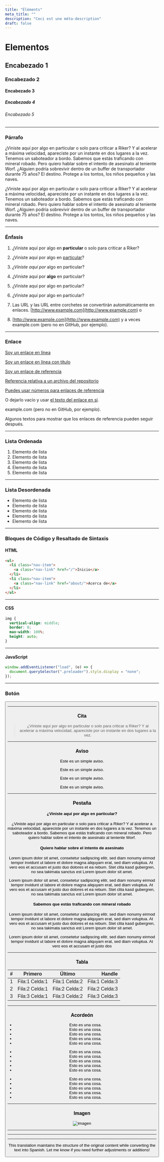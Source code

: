 ```yaml
---
title: "Éléments"
meta_title: ""
description: "Ceci est une méta-description"
draft: false
---
```


# Elementos

## Encabezado 1

### Encabezado 2

#### Encabezado 3

##### Encabezado 4

###### Encabezado 5

---

### Párrafo

¿Viniste aquí por algo en particular o solo para criticar a Riker? Y al acelerar a máxima velocidad, apareciste por un instante en dos lugares a la vez. Tenemos un saboteador a bordo. Sabemos que estás traficando con mineral robado. Pero quiero hablar sobre el intento de asesinato al teniente Worf. ¿Alguien podría sobrevivir dentro de un buffer de transportador durante 75 años? El destino. Protege a los tontos, los niños pequeños y las naves.

¿Viniste aquí por algo en particular o solo para criticar a Riker? Y al acelerar a máxima velocidad, apareciste por un instante en dos lugares a la vez. Tenemos un saboteador a bordo. Sabemos que estás traficando con mineral robado. Pero quiero hablar sobre el intento de asesinato al teniente Worf. ¿Alguien podría sobrevivir dentro de un buffer de transportador durante 75 años? El destino. Protege a los tontos, los niños pequeños y las naves.

---

### Énfasis

1. ¿Viniste aquí por algo en **particular** o solo para criticar a Riker?

2. ¿Viniste aquí por algo en <ins>particular</ins>?

3. _¿Viniste aquí por_ algo en particular?

4. ¿Viniste aquí por **algo** en particular?

5. ¿Viniste aquí por algo en particular?

6. ¿Viniste aquí por algo en particular?

7. Las URL y las URL entre corchetes se convertirán automáticamente en enlaces. [http://www.example.com](http://www.example.com) o

8. [http://www.example.com](http://www.example.com) y a veces example.com (pero no en GitHub, por ejemplo).

---

### Enlace

[Soy un enlace en línea](https://www.google.com)

[Soy un enlace en línea con título](https://www.google.com "Página de inicio de Google")

[Soy un enlace de referencia][texto de referencia arbitrario sin distinción de mayúsculas y minúsculas]

[Referencia relativa a un archivo del repositorio](../blob/master/LICENSE)

[Puedes usar números para enlaces de referencia][1]

O dejarlo vacío y usar [el texto del enlace en sí].

example.com (pero no en GitHub, por ejemplo).

Algunos textos para mostrar que los enlaces de referencia pueden seguir después.

[texto de referencia arbitrario sin distinción de mayúsculas y minúsculas]: https://www.themefisher.com
[1]: https://gethugothemes.com
[el texto del enlace en sí]: https://www.getjekyllthemes.com

---

### Lista Ordenada

1. Elemento de lista
2. Elemento de lista
3. Elemento de lista
4. Elemento de lista
5. Elemento de lista

---

### Lista Desordenada

- Elemento de lista
- Elemento de lista
- Elemento de lista
- Elemento de lista
- Elemento de lista

---

### Bloques de Código y Resaltado de Sintaxis

#### HTML

```html
<ul>
  <li class="nav-item">
    <a class="nav-link" href="/">Inicio</a>
  </li>
  <li class="nav-item">
    <a class="nav-link" href="about/">Acerca de</a>
  </li>
</ul>
```

---

#### CSS

```css
img {
  vertical-align: middle;
  border: 0;
  max-width: 100%;
  height: auto;
}
```

---

#### JavaScript

```javascript
window.addEventListener("load", (e) => {
  document.querySelector(".preloader").style.display = "none";
});
```

---

### Botón

<Button label="Botón" link="#" style="solid" />

---

### Cita

> ¿Viniste aquí por algo en particular o solo para criticar a Riker? Y al acelerar a máxima velocidad, apareciste por un instante en dos lugares a la vez.

---

### Aviso

<Notice type="note">Este es un simple aviso.</Notice>

<Notice type="tip">Este es un simple aviso.</Notice>

<Notice type="info">Este es un simple aviso.</Notice>

<Notice type="warning">Este es un simple aviso.</Notice>

---

### Pestaña

<Tabs client:load>

<Tab name="Pestaña 1">

#### ¿Viniste aquí por algo en particular?

¿Viniste aquí por algo en particular o solo para criticar a Riker? Y al acelerar a máxima velocidad, apareciste por un instante en dos lugares a la vez. Tenemos un saboteador a bordo. Sabemos que estás traficando con mineral robado. Pero quiero hablar sobre el intento de asesinato al teniente Worf.

</Tab>

<Tab name="Pestaña 2">

#### Quiero hablar sobre el intento de asesinato

Lorem ipsum dolor sit amet, consetetur sadipscing elitr, sed diam nonumy eirmod tempor invidunt ut labore et dolore magna aliquyam erat, sed diam voluptua. At vero eos et accusam et justo duo dolores et ea rebum. Stet clita kasd gubergren, no sea takimata sanctus est Lorem ipsum dolor sit amet.

Lorem ipsum dolor sit amet, consetetur sadipscing elitr, sed diam nonumy eirmod tempor invidunt ut labore et dolore magna aliquyam erat, sed diam voluptua. At vero eos et accusam et justo duo dolores et ea rebum. Stet clita kasd gubergren, no sea takimata sanctus est Lorem ipsum dolor sit amet.

</Tab>

<Tab name="Pestaña 3">

#### Sabemos que estás traficando con mineral robado

Lorem ipsum dolor sit amet, consetetur sadipscing elitr, sed diam nonumy eirmod tempor invidunt ut labore et dolore magna aliquyam erat, sed diam voluptua. At vero eos et accusam et justo duo dolores et ea rebum. Stet clita kasd gubergren, no sea takimata sanctus est Lorem ipsum dolor sit amet.

Lorem ipsum dolor sit amet, consetetur sadipscing elitr, sed diam nonumy eirmod tempor invidunt ut labore et dolore magna aliquyam erat, sed diam voluptua. At vero eos et accusam et justo dos

</Tab>

</Tabs>

---

### Tabla

| #   |    Primero     |     Último     |         Handle |
| :-- | :------------: | :------------: | -------------: |
| 1   | Fila:1 Celda:1 | Fila:1 Celda:2 | Fila:1 Celda:3 |
| 2   | Fila:2 Celda:1 | Fila:2 Celda:2 | Fila:2 Celda:3 |
| 3   | Fila:3 Celda:1 | Fila:3 Celda:2 | Fila:3 Celda:3 |

---

### Acordeón

<Accordion client:load title="¿Por qué deberías hacer esto?">

- Esto es una cosa.
- Esto es una cosa.
- Esto es una cosa.
- Esto es una cosa.
- Esto es una cosa.

</Accordion>

<Accordion client:load title="¿Cómo ajustar el centrado horizontal?">

- Esto es una cosa.
- Esto es una cosa.
- Esto es una cosa.
- Esto es una cosa.
- Esto es una cosa.

</Accordion>

<Accordion client:load title="¿Deberías usar margen negativo?">

- Esto es una cosa.
- Esto es una cosa.
- Esto es una cosa.
- Esto es una cosa.
- Esto es una cosa.

</Accordion>

---

### Imagen

![imagen](/images/image-placeholder.png)

---



---


---

This translation maintains the structure of the original content while converting the text into Spanish. Let me know if you need further adjustments or additions!
